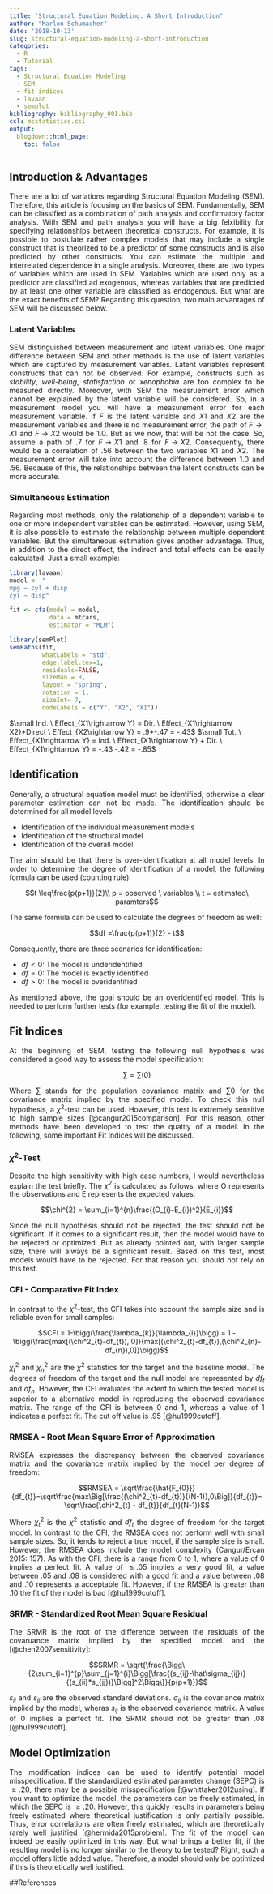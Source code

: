 ```yaml
---
title: "Structural Equation Modeling: A Short Introduction"
author: "Marlon Schumacher"
date: '2018-10-13'
slug: structural-equation-modeling-a-short-introduction
categories:
  - R
  - Tutorial
tags:
  - Structural Equation Modeling
  - SEM
  - fit indices
  - lavaan
  - semplot
bibliography: bibliography_001.bib 
csl: mcstatistics.csl
output: 
  blogdown::html_page:
    toc: false
---
```


## Introduction & Advantages
<p align="justify">There are a lot of variations regarding Structural Equation Modeling (SEM). Therefore, this article is focusing on the basics of SEM. Fundamentally, SEM can be classified as a combination of path analysis and confirmatory factor analysis. With SEM and path analysis you will have a big felxibility for specifying relationships between theoretical constructs. For example, it is possible to postulate rather complex models that may include a single construct that is theorized to be a predictor of some constructs and is also predicted by other constructs. You can estimate the multiple and interrelated dependence in a single analysis. Moreover, there are two types of variables which are used in SEM. Variables which are used only as a predictor are classified ad exogenous, whereas variables that are predicted by at least one other variable are classified as endogenous. But what are the exact benefits of SEM? Regarding this question, two main advantages of SEM will be discussed below.</p>

### Latent Variables
<p align="justify">SEM distinguished between measurement and latent variables. One major difference between SEM and other methods is the use of latent variables which are captured by measurement variables. Latent variables represent constructs that can not be observed. For example, constructs such as *stability*, *well-being*,  *statisfaction* or *xenophobia* are too complex to be measured directly. Moreover, with SEM the measruement error which cannot be explained by the latent variable will be considered. So, in a measurement model you will have a measurement error for each measurement variable. If $F$ is the latent variable and $X1$ and $X2$ are the measurement variables and there is no measurement error, the path of $F \rightarrow X1$ and $F \rightarrow X2$ would be 1.0. But as we now, that will be not the case. So, assume a path of .7 for $F \rightarrow X1$ and .8 for $F \rightarrow X2$. Consequently, there would be a correlation of .56 between the two variables $X1$ and $X2$. The measurement error will take into account the difference between 1.0 and .56. Because of this, the relationships between the latent constructs can be more accurate.</p>

### Simultaneous Estimation
<p align="justify">Regarding most methods, only the relationship of a dependent variable to one or more independent variables can be estimated. However, using SEM, it is also possible to estimate the relationship between multiple dependent variables. But the simultaneous estimation gives another advantage. Thus, in addition to the direct effect, the indirect and total effects can be easily calculated. Just a small example:</p>

```r
library(lavaan)
model <- "
mpg ~ cyl + disp
cyl ~ disp"

fit <- cfa(model = model,
           data = mtcars,
           estimator = "MLM")

library(semPlot)
semPaths(fit,
         whatLabels = "std",
         edge.label.cex=1,
         residuals=FALSE,
         sizeMan = 8,
         layout = "spring",
         rotation = 1,
         sizeInt= 7,
         nodeLabels = c("Y", "X2", "X1"))
```
   
$\small Ind. \ Effect_{X1\rightarrow Y} = Dir. \ Effect_{X1\rightarrow X2}*Direct \ Effect_{X2\rightarrow Y} = .9*-.47 = -.43$ 
$\small Tot. \ Effect_{X1\rightarrow Y} = Ind. \ Effect_{X1\rightarrow Y} + Dir. \ Effect_{X1\rightarrow Y} = -.43 -.42 = -.85$

## Identification
<p align="justify">Generally, a structural equation model must be identified, otherwise a clear parameter estimation can not be made. The identification should be determined for all model levels:</p>

+ Identification of the individual measurement models
+ Identification of the structural model
+ Identification of the overall model

<p align="justify">The aim should be that there is over-identification at all model levels. In order to determine the degree of identification of a model, the following formula can be used (counting rule):</p> 

$$t \leq\frac{p(p+1)}{2}\\
p = observed \ variables \\
t = estimated\ paramters$$

The same formula can be used to calculate the degrees of freedom as well:

$$df =\frac{p(p+1)}{2} - t$$

Consequently, there are three scenarios for identification:

+ $df < 0$: The model is underidentified
+ $df = 0$: The model is exactly identified 
+ $df > 0$: The model is overidentified

<p align="justify">As mentioned above, the goal should be an overidentified model. This is needed to perform further tests (for example: testing the fit of the model).</p>

## Fit Indices
<p align="justify">At the beginning of SEM, testing the following null hypothesis was considered a good way to assess the model specification:</p>

$$\sum = \sum(0)$$

<p align="justify">Where $\sum$ stands for the population covariance matrix and $\sum{0}$ for the covariance matrix implied by the specified model. To check this null hypothesis, a $\chi^2$-test can be used. However, this test is extremely sensitive to high sample sizes [@cangur2015comparison]. For this reason, other methods have been developed to test the qualtiy of a model. In the following, some important Fit Indices will be discussed.</p>

### $\chi^2$-Test
<p align="justify">Despite the high sensitivity with high case numbers, I would nevertheless explain the test briefly. The $\chi^2$ is calculated as follows, where O represents the observations and E represents the expected values:</p>

$$\chi^{2} = \sum_{i=1}^{n}\frac{(O_{i}-E_{i})^2}{E_{i}}$$

<p align="justify">Since the null hypothesis should not be rejected, the test should not be significant. If it comes to a significant result, then the model would have to be rejected or optimized. But as already pointed out, with larger sample size, there will always be a significant result. Based on this test, most models would have to be rejected. For that reason you should not rely on this test.</p>

### CFI - Comparative Fit Index
<p align="justify">In contrast to the $\chi^2$-test, the CFI takes into account the sample size and is reliable even for small samples:</p>

$$CFI = 1-\bigg(\frac{\lambda_{k}}{\lambda_{i}}\bigg) = 1 - \bigg(\frac{max[(\chi^2_{t}-df_{t}), 0]}{max[(\chi^2_{t}-df_{t}),(\chi^2_{n}-df_{n}),0]}\bigg)$$

<p align="justify">$\chi^2_{t}$ and $\chi^2_{n}$ are the  $\chi^2$ statistics for the target and the baseline model. The degrees of freedom of the target and the null model are represented by $df_{t}$ and $df_{n}$. However, the CFI evaluates the extent to which the tested model is superior to a alternative model in reproducing the observed covariance matrix. The range of the CFI is between $0$ and $1$, whereas a value of $1$ indicates a perfect fit. The cut off value is $.95$ [@hu1999cutoff].</p>

### RMSEA - Root Mean Square Error of Approximation
<p align="justify">RMSEA expresses the discrepancy between the observed covariance matrix and the covariance matrix implied by the model per degree of freedom:</p>

$$RMSEA = \sqrt\frac{\hat{F_{0}}}{df_{t}}=\sqrt\frac{max\Big[\frac{(\chi^2_{t}-df_{t})}{(N-1)},0\Big]}{df_{t}}= \sqrt\frac{\chi^2_{t} - df_{t}}{df_{t}(N-1)}$$

<p align="justify">Where $\chi^2_{t}$ is the $\chi^2$ statistic and $df_{t}$ the degree of freedom for the target model. In contrast to the CFI, the RMSEA does not perform well with small sample sizes. So, it tends to reject a true model, if the sample size is small. However, the RMSEA does include the model complexity (Cangur/Ercan 2015: 157). As with the CFI, there is a range from $0$ to $1$, where a value of $0$ implies a perfect fit. A value of $\leq.05$ implies a very good fit, a value between $.05$ and $.08$ is considered with a good fit and a value between $.08$ and $.10$ represents a acceptable fit. However, if the RMSEA is greater than $.10$ the fit of the model is bad [@hu1999cutoff].</p>

### SRMR - Standardized Root Mean Square Residual
<p align="justify">The SRMR is the root of the difference between the residuals of the covaruance matrix implied by the specified model and the [@chen2007sensitivity]:</p>

$$SRMR = \sqrt{\frac{\Bigg\{2\sum_{i=1}^{p}\sum_{j=1}^{i}\Bigg[\frac{(s_{ij}-\hat\sigma_{ij})}{(s_{ii}*s_{jj})}\Bigg]^2\Bigg\}}{p(p+1)}}$$

<p align="justify">$s_{ii}$ and $s_{jj}$ are the observed standard deviations. $\sigma_{ij}$ is the covariance matrix implied by the model, wheras $s_{ij}$ is the observed covariance matrix. A value of $0$ implies a perfect fit. The SRMR should not be greater than $.08$ [@hu1999cutoff].</p>

## Model Optimization
<p align="justify">The modification indices can be used to identify potential model misspecification. If the standardized estimated parameter change (SEPC) is $\geq.20$, there may be a possible misspecification [@whittaker2012using]. If you want to optimize the model, the parameters can be freely estimated, in which the SEPC is $\geq.20$. However, this quickly results in parameters being freely estimated where theoretical justification is only partially possible. Thus, error correlations are often freely estimated, which are theoretically rarely well justified [@hermida2015problem]. The fit of the model can indeed be easily optimized in this way. But what brings a better fit, if the resulting model is no longer similar to the theory to be tested? Right, such a model offers little added value. Therefore, a model should only be optimized if this is theoretically well justified.</p>

##References